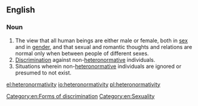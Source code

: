 ==English==

===Noun===
{{en-noun|heteronormativities}}

# The view that all human beings are either male or female, both in [[sex]] and in [[gender]], and that sexual and romantic thoughts and relations are normal only when between people of different sexes.
# [[discrimination|Discrimination]] against non-[[heteronormative]] individuals.
# Situations wherein non-[[heteronormative]] individuals are ignored or presumed to not exist.

[[Category:en:Forms of discrimination]]
[[Category:en:Sexuality]]

[[el:heteronormativity]]
[[io:heteronormativity]]
[[pl:heteronormativity]]